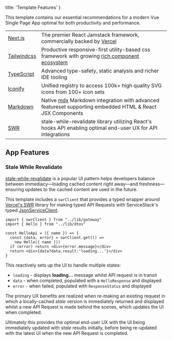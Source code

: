 
  title: 'Template Features'
}

This template contains our essential recommendations for a modern Vue Single Page App optimal for both 
productivity and performance.

|||
|-|-|
| [Next.js](https://nextjs.org) | The premier React Jamstack framework, commercially backed by [Vercel](https://vercel.com) |
| [Tailwindcss](https://tailwindcss.com) | Productive responsive-first utility-based css framework with growing [rich component ecosystem](https://tailwindcomponents.com) |
| [TypeScript](https://www.typescriptlang.org) | Advanced type-safety, static analysis and richer IDE tooling |
| [Iconify](https://iconify.design) | Unified registry to access 100k+ high quality SVG icons from 100+ icon sets |
| [Markdown](https://mdxjs.com/docs/getting-started/) | Native [mdx](https://mdxjs.com) Markdown integration with advanced featureset supporting embedded HTML & React JSX Components |
| [SWR](https://swr.vercel.app) | stale-while-revalidate library utilizing React's hooks API enabling optimal end-user UX for API integrations |


## App Features

### Stale While Revalidate

[stale-while-revalidate](https://web.dev/stale-while-revalidate/) is a popular UI pattern helps developers balance 
between immediacy—loading cached content right away—and freshness—ensuring updates to the cached content are used in the future.

This template includes a `swrClient` that provides a typed wrapper around [Vercel's SWR](https://swr.vercel.app) 
library for making typed API Requests with ServiceStack's typed 
[JsonServiceClient](https://docs.servicestack.net/typescript-add-servicestack-reference).

```tsx
import { swrClient } from "../lib/gateway"
import { Hello } from "../lib/dtos"

const HelloApi = ({ name }) => {
  const {data, error} = swrClient.get(() => 
    new Hello({ name }))
  if (error) return <div>{error.message}</div>
  return <div>{data?data.result:'loading...'}</div>
}
```

This reactively sets up the UI to handle multiple states:
 - `loading` - displays **loading...** message whilst API request is in transit
 - `data` - when completed, populated with a `HelloResponse` and displayed
 - `error` - when failed, populated with `ResponseStatus` and displayed

The primary UX benefits are realized when re-making an existing request in which a locally-cached *stale* version
is immediately returned and displayed whilst a new API Request is made behind the scenes, which updates the UI when completed.

Ultimately this provides the optimal end-user UX with the UI being immediately updated with *stale* results initially, 
before being re-updated with the latest UI when the new API Request is completed.
